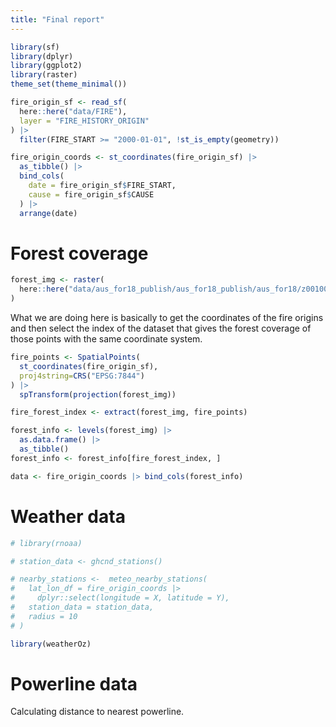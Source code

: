 ```yaml
---
title: "Final report"
---
```



```r
library(sf)
library(dplyr)
library(ggplot2)
library(raster)
theme_set(theme_minimal())
```


```r
fire_origin_sf <- read_sf(
  here::here("data/FIRE"), 
  layer = "FIRE_HISTORY_ORIGIN"
) |>
  filter(FIRE_START >= "2000-01-01", !st_is_empty(geometry))

fire_origin_coords <- st_coordinates(fire_origin_sf) |>
  as_tibble() |>
  bind_cols(
    date = fire_origin_sf$FIRE_START,
    cause = fire_origin_sf$CAUSE
  ) |>
  arrange(date)
```

# Forest coverage

```r
forest_img <- raster(
  here::here("data/aus_for18_publish/aus_for18_publish/aus_for18/z001001.adf")
)
```

What we are doing here is basically to get the coordinates of the fire origins and then select the index of the dataset that gives the forest coverage of those points with the same coordinate system.

```r
fire_points <- SpatialPoints(
  st_coordinates(fire_origin_sf),
  proj4string=CRS("EPSG:7844")
) |>
  spTransform(projection(forest_img))

fire_forest_index <- extract(forest_img, fire_points)
```


```r
forest_info <- levels(forest_img) |>
  as.data.frame() |>
  as_tibble()
forest_info <- forest_info[fire_forest_index, ]
```


```r
data <- fire_origin_coords |> bind_cols(forest_info)
```

# Weather data

```r
# library(rnoaa)

# station_data <- ghcnd_stations()

# nearby_stations <-  meteo_nearby_stations(
#   lat_lon_df = fire_origin_coords |> 
#     dplyr::select(longitude = X, latitude = Y),
#   station_data = station_data,
#   radius = 10
# )
```

```r
library(weatherOz)
```


# Powerline data

Calculating distance to nearest powerline.

# 
